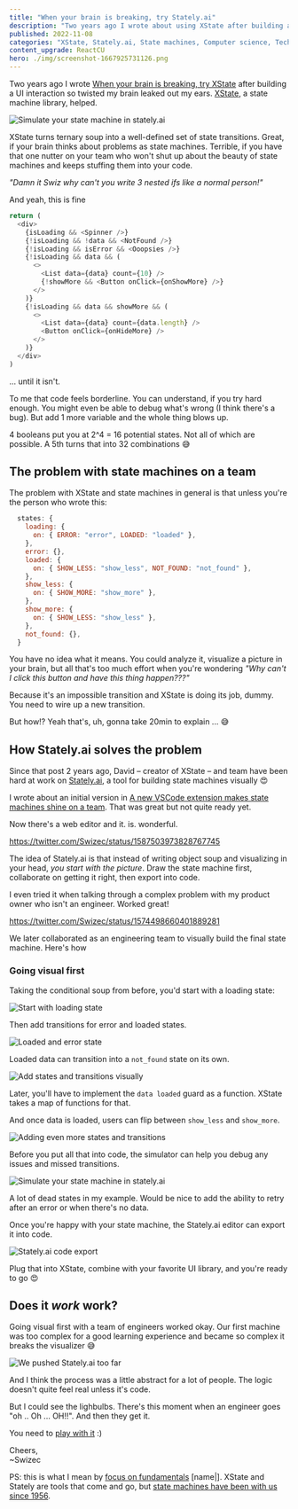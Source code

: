 ```yaml
---
title: "When your brain is breaking, try Stately.ai"
description: "Two years ago I wrote about using XState after building a UI interaction so twisted my brain leaked out my ears. It helped. Now the creators have made something even better – Stately.ai 😍"
published: 2022-11-08
categories: "XState, Stately.ai, State machines, Computer science, Technical, React"
content_upgrade: ReactCU
hero: ./img/screenshot-1667925731126.png
---
```


Two years ago I wrote [When your brain is breaking, try XState](https://swizec.com/blog/when-your-brain-is-breaking-try-xstate/) after building a UI interaction so twisted my brain leaked out my ears. [XState](https://xstate.js.org), a state machine library, helped.

![Simulate your state machine in stately.ai](./img/Simulate-your-state-machine-in-statelyai8g1i16.gif)

XState turns ternary soup into a well-defined set of state transitions. Great, if your brain thinks about problems as state machines. Terrible, if you have that one nutter on your team who won't shut up about the beauty of state machines and keeps stuffing them into your code.

_"Damn it Swiz why can't you write 3 nested ifs like a normal person!"_

And yeah, this is fine

```javascript
return (
  <div>
    {isLoading && <Spinner />}
    {!isLoading && !data && <NotFound />}
    {!isLoading && isError && <Ooopsies />}
    {!isLoading && data && (
      <>
        <List data={data} count={10} />
        {!showMore && <Button onClick={onShowMore} />}
      </>
    )}
    {!isLoading && data && showMore && (
      <>
        <List data={data} count={data.length} />
        <Button onClick={onHideMore} />
      </>
    )}
  </div>
)
```

... until it isn't.

To me that code feels borderline. You can understand, if you try hard enough. You might even be able to debug what's wrong (I think there's a bug). But add 1 more variable and the whole thing blows up.

4 booleans put you at 2^4 = 16 potential states. Not all of which are possible. A 5th turns that into 32 combinations 😅

## The problem with state machines on a team

The problem with XState and state machines in general is that unless you're the person who wrote this:

```javascript
  states: {
    loading: {
      on: { ERROR: "error", LOADED: "loaded" },
    },
    error: {},
    loaded: {
      on: { SHOW_LESS: "show_less", NOT_FOUND: "not_found" },
    },
    show_less: {
      on: { SHOW_MORE: "show_more" },
    },
    show_more: {
      on: { SHOW_LESS: "show_less" },
    },
    not_found: {},
  }
```

You have no idea what it means. You could analyze it, visualize a picture in your brain, but all that's too much effort when you're wondering _"Why can't I click this button and have this thing happen???"_

Because it's an impossible transition and XState is doing its job, dummy. You need to wire up a new transition.

But how!? Yeah that's, uh, gonna take 20min to explain ... 😅

## How Stately.ai solves the problem

Since that post 2 years ago, David – creator of XState – and team have been hard at work on [Stately.ai](https://stately.ai), a tool for building state machines visually 😍

I wrote about an initial version in [A new VSCode extension makes state machines shine on a team](https://swizec.com/blog/a-new-vscode-extension-makes-state-machines-shine-on-a-team/). That was great but not quite ready yet.

Now there's a web editor and it. is. wonderful.

https://twitter.com/Swizec/status/1587503973828767745

The idea of Stately.ai is that instead of writing object soup and visualizing in your head, _you start with the picture_. Draw the state machine first, collaborate on getting it right, then export into code.

I even tried it when talking through a complex problem with my product owner who isn't an engineer. Worked great!

https://twitter.com/Swizec/status/1574498660401889281

We later collaborated as an engineering team to visually build the final state machine. Here's how

### Going visual first

Taking the conditional soup from before, you'd start with a loading state:

![Start with loading state](./img/Start-with-loading-statef58cbd.png)

Then add transitions for error and loaded states.

![Loaded and error state](./img/Loaded-and-error-state612gig.png)

Loaded data can transition into a `not_found` state on its own.

![Add states and transitions visually](./img/Add-states-and-transitions-visually3f738b.gif)

Later, you'll have to implement the `data loaded` guard as a function. XState takes a map of functions for that.

And once data is loaded, users can flip between `show_less` and `show_more`.

![Adding even more states and transitions](./img/Adding-even-more-states-and-transitions08ch6i.gif)

Before you put all that into code, the simulator can help you debug any issues and missed transitions.

![Simulate your state machine in stately.ai](./img/Simulate-your-state-machine-in-statelyai8g1i16.gif)

A lot of dead states in my example. Would be nice to add the ability to retry after an error or when there's no data.

Once you're happy with your state machine, the Stately.ai editor can export it into code.

![Stately.ai code export](./img/Statelyai-code-exportabceg2.png)

Plug that into XState, combine with your favorite UI library, and you're ready to go 😍

## Does it _work_ work?

Going visual first with a team of engineers worked okay. Our first machine was too complex for a good learning experience and became so complex it breaks the visualizer 😅

![We pushed Stately.ai too far](./img/We-pushed-Statelyai-too-farb4104e.png)

And I think the process was a little abstract for a lot of people. The logic doesn't quite feel real unless it's code.

But I could see the lighbulbs. There's this moment when an engineer goes "oh .. Oh ... OH!!". And then they get it.

You need to [play with it](https://stately.ai) :)

Cheers,<br/>
~Swizec

PS: this is what I mean by [focus on fundamentals](https://swizec.com/blog/reader-question-should-you-learn-the-latest-hotness/) [name|]. XState and Stately are tools that come and go, but [state machines have been with us since 1956](https://en.wikipedia.org/wiki/Moore_machine).
